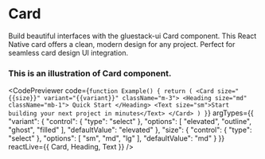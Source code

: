 
# Card

Build beautiful interfaces with the gluestack-ui Card component. This React Native card offers a clean, modern design for any project. Perfect for seamless card design UI integration.


### This is an illustration of Card component.
<CodePreviewer
  code={`function Example() {
  return (
    <Card size="{{size}}" variant="{{variant}}" className="m-3">
      <Heading size="md" className="mb-1">
        Quick Start
      </Heading>
      <Text size="sm">Start building your next project in minutes</Text>
    </Card>
  )
}`}
  argTypes={{
  "variant": {
    "control": {
      "type": "select"
    },
    "options": [
      "elevated",
      "outline",
      "ghost",
      "filled"
    ],
    "defaultValue": "elevated"
  },
  "size": {
    "control": {
      "type": "select"
    },
    "options": [
      "sm",
      "md",
      "lg"
    ],
    "defaultValue": "md"
  }
}}
  reactLive={{ Card, Heading, Text }}
/>